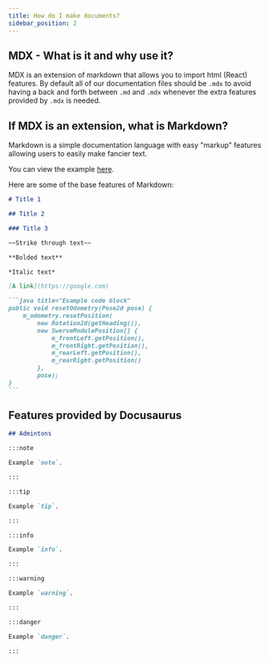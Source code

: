 ```yaml
---
title: How do I make documents?
sidebar_position: 2
---
```


## MDX - What is it and why use it?

MDX is an extension of markdown that allows you to import html (React) features. By default all of our documentation files should be `.mdx` to avoid having a back and forth between `.md` and `.mdx` whenever the extra features provided by `.mdx` is needed.

## If MDX is an extension, what is Markdown?

Markdown is a simple documentation language with easy "markup" features allowing users to easily make fancier text.

You can view the example [here](./Example.mdx).

Here are some of the base features of Markdown:
````md title="Example.mdx"
# Title 1

## Title 2

### Title 3

~~Strike through text~~

**Bolded text**

*Italic text*

[A link](https://google.com)

```java title="Example code block"
public void resetOdometry(Pose2d pose) {
    m_odometry.resetPosition(
        new Rotation2d(getHeading()),
        new SwerveModulePosition[] {
            m_frontLeft.getPosition(),
            m_frontRight.getPosition(),
            m_rearLeft.getPosition(),
            m_rearRight.getPosition()
        },
        pose);
}
```
````

## Features provided by Docusaurus

```md title="Example.mdx"
## Admintons

:::note

Example `note`.

:::

:::tip

Example `tip`.

:::

:::info

Example `info`.

:::

:::warning

Example `warning`.

:::

:::danger

Example `danger`.

:::
```